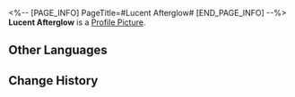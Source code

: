 <%-- [PAGE_INFO]
PageTitle=#Lucent Afterglow#
[END_PAGE_INFO] --%>
{{Item Infobox
|id          = 261
|image       = Item Lucent Afterglow.png
|type        = Common Currency
|invCategory = Valuables
|rarity      = 4
|effect      = Used to exchange for rewards at the Light Cone Manifest shop.
|description = An afterimage of bygone days, invaluable to the Garden of Recollection.
|source1     = [[Forgotten Hall]]
|source2     = [[Pure Fiction]]
|source3     = [[Echo of War (Supply Zone)]]
|source4     = [[Echo of War (Everwinter Hill)]]
|source5     = [[Echo of War (Scalegorge Waterscape)]]
|source6     = [[Echo of War (Seclusion Zone)]]
}}
{{Description|''The Garden of Recollection has its own rules: Exchange time for time and memory for memory. The Garden of Recollection can even bring back to you a lost, irrevocable past for the right cost...''}}
'''Lucent Afterglow''' is a [[Profile Picture]].

==Other Languages==
{{Other Languages
|en   = Lucent Afterglow
|zhs  = 流光余晖
|zht  = 流光餘暉
|ja   = 流光の残照
|ko   = 빛의 잔재
|es   = Resplandor luminoso
|fr   = Rémanence luminescente
|ru   = Сияющий отсвет
|th   = Lucent Afterglow
|vi   = Ánh Tà Dương Rực Rỡ
|de   = Strahlendes Nachleuchten
|id   = Lucent Afterglow
|pt   = Lusco-Fusco
}}

==Change History==
{{Change History|1.0}}